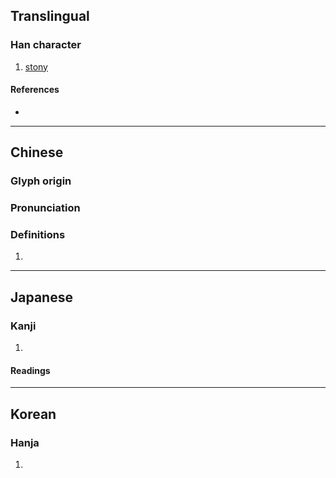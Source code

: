 {{character info/new}}
==Translingual==

===Han character===
{{Han char|rn=32|rad=土|as=07|sn=10|four=47127|canj=GNBG,GNBQ|ids=⿰土角}}

# [[stony]]

====References====
* {{Han ref|kx=0229.230|dkj=05111|dj=0465.130|hdz=10446.070|uh=57C6|ud=22470|bh=D14F|bd=53583}}

----

==Chinese==
{{zh-forms}}

===Glyph origin===
{{Han etym}}

===Pronunciation===
{{zh-pron
|m=què,jué
|c=gok3,kok3
|mc=y
|oc=y
|cat=
}}

===Definitions===
{{zh-hanzi}}

# {{rfdef|zh}}

----

==Japanese==

===Kanji===
{{ja-kanji|grade=|rs=土07}}

# {{rfdef|ja|sort=土07}}

====Readings====
{{ja-readings
|goon=かく
|kanon=かく
|kun=きそ-う}}

----

==Korean==

===Hanja===
{{ko-hanja|hangeul=각}}

# {{rfdef|ko|sort=土07}}